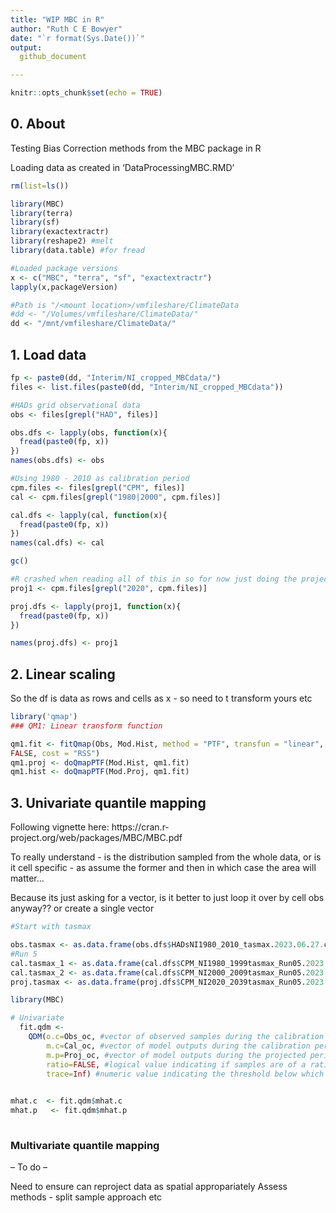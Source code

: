 ```yaml
---
title: "WIP MBC in R"
author: "Ruth C E Bowyer"
date: "`r format(Sys.Date())`"
output:
  github_document

---
```


```r
knitr::opts_chunk$set(echo = TRUE)
```


## 0. About

Testing Bias Correction methods from the MBC package in R

Loading data as created in 'DataProcessingMBC.RMD' 

```r
rm(list=ls())

library(MBC)
library(terra)
library(sf)
library(exactextractr)
library(reshape2) #melt
library(data.table) #for fread

#Loaded package versions
x <- c("MBC", "terra", "sf", "exactextractr")
lapply(x,packageVersion)

#Path is "/<mount location>/vmfileshare/ClimateData
#dd <- "/Volumes/vmfileshare/ClimateData/"
dd <- "/mnt/vmfileshare/ClimateData/"
```
## 1. Load data
```r

fp <- paste0(dd, "Interim/NI_cropped_MBCdata/")
files <- list.files(paste0(dd, "Interim/NI_cropped_MBCdata"))

#HADs grid observational data
obs <- files[grepl("HAD", files)]

obs.dfs <- lapply(obs, function(x){
  fread(paste0(fp, x))
})
names(obs.dfs) <- obs

#Using 1980 - 2010 as calibration period
cpm.files <- files[grepl("CPM", files)]
cal <- cpm.files[grepl("1980|2000", cpm.files)]

cal.dfs <- lapply(cal, function(x){
  fread(paste0(fp, x))
})
names(cal.dfs) <- cal

gc()
```

```r
#R crashed when reading all of this in so for now just doing the projections for the next few decades 
proj1 <- cpm.files[grepl("2020", cpm.files)]

proj.dfs <- lapply(proj1, function(x){
  fread(paste0(fp, x))
})

names(proj.dfs) <- proj1
```


## 2. Linear scaling

So the df is data as rows and cells as x - so need to t transform yours etc 

```r
library('qmap')
### QM1: Linear transform function

qm1.fit <- fitQmap(Obs, Mod.Hist, method = "PTF", transfun = "linear", wet.day =
FALSE, cost = "RSS") 
qm1.proj <- doQmapPTF(Mod.Hist, qm1.fit)
qm1.hist <- doQmapPTF(Mod.Proj, qm1.fit) 
```



## 3. Univariate quantile mapping

Following vignette here: https://cran.r-project.org/web/packages/MBC/MBC.pdf 

To really understand - is the distribution sampled from the whole data, or is it cell specific - as assume the former and then in which case the area will matter... 

Because its just asking for a vector, is it better to just loop it over by cell obs anyway?? or create a single vector

```r
#Start with tasmax

obs.tasmax <- as.data.frame(obs.dfs$HADsNI1980_2010_tasmax.2023.06.27.csv)
#Run 5
cal.tasmax_1 <- as.data.frame(cal.dfs$CPM_NI1980_1999tasmax_Run05.2023.06.27.csv)
cal.tasmax_2 <- as.data.frame(cal.dfs$CPM_NI2000_2009tasmax_Run05.2023.06.27.csv)
proj.tasmax <- as.data.frame(proj.dfs$CPM_NI2020_2039tasmax_Run05.2023.06.27.csv)


```


```r
library(MBC)

# Univariate
  fit.qdm <- 
    QDM(o.c=Obs_oc, #vector of observed samples during the calibration period.
        m.c=Cal_oc, #vector of model outputs during the calibration period.
        m.p=Proj_oc, #vector of model outputs during the projected period.
        ratio=FALSE, #logical value indicating if samples are of a ratio quantity (e.g., precipitation) -- false as is temp
        trace=Inf) #numeric value indicating the threshold below which values of a ratio quantity (e.g., ratio=TRUE) should be considered exact zeros. -- need to read up on this 

  
mhat.c  <- fit.qdm$mhat.c
mhat.p   <- fit.qdm$mhat.p  
  
```




### Multivariate quantile mapping 

-- To do -- 

Need to ensure can reproject data as spatial appropariately 
Assess methods - split sample approach etc